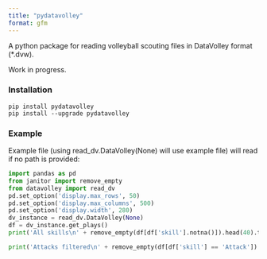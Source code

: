 ```yaml
---
title: "pydatavolley"
format: gfm
---
```


A python package for reading volleyball scouting files in DataVolley format (\*.dvw).

Work in progress.

### Installation

```         
pip install pydatavolley
pip install --upgrade pydatavolley
```

### Example

Example file (using read_dv.DataVolley(None) will use example file) will read if no path is provided:

```python
import pandas as pd
from janitor import remove_empty
from datavolley import read_dv
pd.set_option('display.max_rows', 50)
pd.set_option('display.max_columns', 500)
pd.set_option('display.width', 280)
dv_instance = read_dv.DataVolley(None)
df = dv_instance.get_plays()
print('All skills\n' + remove_empty(df[df['skill'].notna()]).head(40).to_string())

print('Attacks filtered\n' + remove_empty(df[df['skill'] == 'Attack']).head(20).to_string())
```
